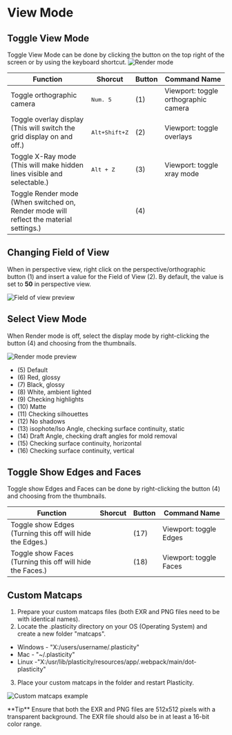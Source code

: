 
# View Mode

## Toggle View Mode

Toggle View Mode can be done by clicking the button on the top right of the screen or by using the keyboard shortcut.
![Render mode](/img/render-mode.png)

| Function                                                                                    | Shorcut                    | Button | Command Name                         |
| ------------------------------------------------------------------------------------------- | ---------------------------- | ------ | ------------------------------------ |
| Toggle orthographic camera                                                                  | <kbd>Num. 5</kbd>          | (1)    | Viewport: toggle orthographic camera |
| Toggle overlay display<br/>(This will switch the grid display on and off.)                  | <kbd>Alt+Shift+Z</kbd>     | (2)    | Viewport: toggle overlays            |
| Toggle X-Ray mode<br/>(This will make hidden lines visible and selectable.)                 | <kbd>Alt + Z</kbd>           | (3)    | Viewport: toggle xray mode           |
| Toggle Render mode<br/>(When switched on, Render mode will reflect the material settings.)  |                            | (4)    |                                      |

## Changing Field of View 

When in perspective view, right click on the perspective/orthographic button (1) and insert a value for the Field of View (2). By default, the value is set to **50** in perspective view. 

![Field of view preview](/img/field-of-view.png)

## Select View Mode

When Render mode is off, select the display mode by right-clicking the button (4) and choosing from the thumbnails.

![Render mode preview](/img/render-mode-preview.png)

- (5) Default
- (6) Red, glossy
- (7) Black, glossy
- (8) White, ambient lighted
- (9) Checking highlights
- (10) Matte
- (11) Checking silhouettes
- (12) No shadows
- (13) isophote/Iso Angle, checking surface continuity, static
- (14) Draft Angle, checking draft angles for mold removal
- (15) Checking surface continuity, horizontal
- (16) Checking surface continuity, vertical

## Toggle Show Edges and Faces

Toggle show Edges and Faces can be done by right-clicking the button (4) and choosing from the thumbnails.

| Function                                                      | Shorcut | Button | Command Name           |
| ------------------------------------------------------------- | ------- | ------ | ---------------------- |
| Toggle show Edges <br />(Turning this off will hide the Edges.) |         | (17)   | Viewport: toggle Edges |
| Toggle show Faces <br />(Turning this off will hide the Faces.) |         | (18)   | Viewport: toggle Faces |

## Custom Matcaps

1. Prepare your custom matcaps files (both EXR and PNG files need to be with identical names).
2. Locate the .plasticity directory on your OS (Operating System) and create a new folder "matcaps".

- Windows - "X:/users/username/.plasticity"
- Mac - "~/.plasticity"
- Linux -"X:/usr/lib/plasticity/resources/app/.webpack/main/dot-plasticity"

3. Place your custom matcaps in the folder and restart Plasticity.

![Custom matcaps example](/img/custom-matcaps-example.png)

<Callout type="info" emoji="💡">
**Tip**
   Ensure that both the EXR and PNG files are 512x512 pixels with a transparent background. The EXR file should also be in at least a 16-bit color range.
</Callout>